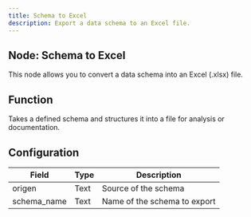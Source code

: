 ```yaml
---
title: Schema to Excel
description: Export a data schema to an Excel file.
---
```


## Node: Schema to Excel

This node allows you to convert a data schema into an Excel (.xlsx) file.

## Function
Takes a defined schema and structures it into a file for analysis or documentation.

## Configuration

| Field        | Type   | Description                                 |
|--------------|--------|---------------------------------------------|
| origen       | Text   | Source of the schema                        |
| schema_name  | Text   | Name of the schema to export                |
